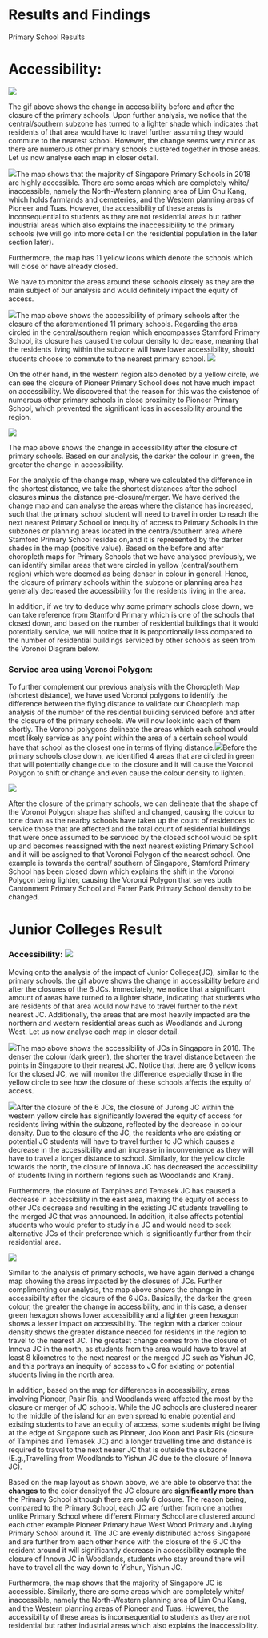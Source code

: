 # Results and Findings

Primary School Results

# Accessibility:

![](images/pri_gif.gif)

The gif above shows the change in accessibility before and after the closure of the primary schools. Upon further analysis, we notice that the central/southern subzone has turned to a lighter shade which indicates that residents of that area would have to travel further assuming they would commute to the nearest school. However, the change seems very minor as there are numerous other primary schools clustered together in those areas. Let us now analyse each map in closer detail.  

![](https://lh4.googleusercontent.com/qhP5fucV7F1SntX7K2rHdXAfYCxxP9-NuI8r0CD7Dl_GYXcKV3V06I0MGsa6jdYcVq1oLyxmfCHzlV0FfTq0lLzIROphty6T5J3hg0Xkov5fakamrmDG7FBamq_dKQOOsxKQf3UCm46AKC4jjK6Zo9OqJQwqD-NgNONH75q8Dc0sX3A52jQHRy72S8WE)The map shows that the majority of Singapore Primary Schools in 2018 are highly accessible. There are some areas which are completely white/ inaccessible, namely the North-Western planning area of Lim Chu Kang, which holds farmlands and cemeteries, and the Western planning areas of Pioneer and Tuas. However, the accessibility of these areas is inconsequential to students as they are not residential areas but rather industrial areas which also explains the inaccessibility to the primary schools (we will go into more detail on the residential population in the later section later).

Furthermore, the map has 11 yellow icons which denote the schools which will close or have already closed. 

We have to monitor the areas around these schools closely as they are the main subject of our analysis and would definitely impact the equity of access.

![](https://lh4.googleusercontent.com/xvpGZRneB7WvpX3YodP2AzmV3mlvYrvqCyw4MJPt0N2uTI-NMFY66mVRa_uRxUjyyCVhQuT4yNOm2pi1KcqEPf4WKy-tDFiaMjs8BPRI71GhKBlZEPCAXVVeoqud1cttcQrAvQzUwq-L4J5FDCUMrV_-6AzhavIRe1qphCOp0UEnZPC5bMsHfttpMQaQ)The map above shows the accessibility of primary schools after the closure of the aforementioned 11 primary schools. Regarding the area circled in the central/southern region which encompasses Stamford Primary School, its closure has caused the colour density to decrease, meaning that the residents living within the subzone will have lower accessibility, should students choose to commute to the nearest primary school. ![](https://lh3.googleusercontent.com/7G1VmxNba8ivOp5DiiUooBP4Irxcl58VmH-WKlqqvAnV762V1ww6E7M642oSTicRpZ3MSL1GXYNNFCbWEs6wgqphf9LWH9MsVglIMhcJq6kLFFW13D6HVwzc-RqDdyl9dcZdWrc1i8jQKwBc3AFml5ZiG4Qn1EsrAWuEFKNktz-dwWaQvk5zmjxxfap5NQ)

On the other hand, in the western region also denoted by a yellow circle, we can see the closure of Pioneer Primary School does not have much impact on accessibility. We discovered that the reason for this was the existence of numerous other primary schools in close proximity to Pioneer Primary School, which prevented the significant loss in accessibility around the region.

![](https://lh4.googleusercontent.com/lT-ec-yrmMg-8zOtNXcF_Stqw9_4cbJ-5SOF1IxJuLk5EaQy42YY_ULDnBIvZ0dKNLQgzBBD56IFCpkJ7_uxvNlI385Ix6ghCsLv4802mb8MtN994V4o3Oy24uSDkQpeZ8QR_uWv0ATMIz9s8WNy6qK9Qf2FxEb-hjGrolAK1OAqedgZDWmIXgrK-JIDGQ)

The map above shows the change in accessibility after the closure of primary schools. Based on our analysis, the darker the colour in green, the greater the change in accessibility.

For the analysis of the change map, where we calculated the difference in the shortest distance, we take the shortest distances after the school closures **minus** the distance pre-closure/merger. We have derived the change map and can analyse the areas where the distance has increased, such that the primary school student will need to travel in order to reach the next nearest Primary School or inequity of access to Primary Schools in the subzones or planning areas located in the central/southern area where Stamford Primary School resides on,and it is represented by the darker shades in the map (positive value). Based on the before and after choropleth maps for Primary Schools that we have analysed previously, we can identify similar areas that were circled in yellow (central/southern region) which were deemed as being denser in colour in general. Hence, the closure of primary schools within the subzone or planning area has generally decreased the accessibility for the residents living in the area. 

In addition, if we try to deduce why some primary schools close down, we can take reference from Stamford Primary which is one of the schools that closed down, and based on the number of residential buildings that it would potentially service, we will notice that it is proportionally less compared to the number of residential buildings serviced by other schools as seen from the Voronoi Diagram below. 

### Service area using Voronoi Polygon:

To further complement our previous analysis with the Choropleth Map (shortest distance), we have used Voronoi polygons to identify the difference between the flying distance to validate our Choropleth map analysis of the number of the residential building serviced before and after the closure of the primary schools. We will now look into each of them shortly. The Voronoi polygons delineate the areas which each school would most likely service as any point within the area of a certain school would have that school as the closest one in terms of flying distance.![](https://lh6.googleusercontent.com/gtnEIlN7cFC0COiEAt5fHxhag1sAr5_-dwyTOthZVoi2loj5ilEk-ZWKhngqQDnWBI_cMomNzTUt79HLLUnd6r3ofozvmETs-muXm5gwivkDI0Id2BbPfLkgmaz94YmnHmTbVCYRjr8iz0qVEyYw05iwk8U1BcoJZLyIxVT1V2m769matja5p3S14WUVDA)Before the primary schools close down, we identified 4 areas that are circled in green that will potentially change due to the closure and it will cause the Voronoi Polygon to shift or change and even cause the colour density to lighten. 

![](https://lh3.googleusercontent.com/P2e8iH-ZUsUIDpOFEwS9swJd24HendSV8kjiRk4WwJMcm27S_Yb3c9884ObdtYN4QnAZvcY9zJ81OtGYZc3IdjGT2zWX9EWU2YtLsWHuMEe60ffZDM4Z2PRr4FQUppHDo5xXoGsi5iTVio5ILU798lN4cpxXUvnQ0tlBFqIVD9ZodOrZTmtMq2g1O2UQVQ)

After the closure of the primary schools, we can delineate that the shape of the Voronoi Polygon shape has shifted and changed, causing the colour to tone down as the nearby schools have taken up the count of residences to service those that are affected and the total count of residential buildings that were once assumed to be serviced by the closed school would be split up and becomes reassigned with the next nearest existing Primary School and it will be assigned to that Voronoi Polygon of the nearest school. One example is towards the central/ southern of Singapore, Stamford Primary School has been closed down which explains the shift in the Voronoi Polygon being lighter, causing the Voronoi Polygon that serves both Cantonment Primary School and Farrer Park Primary School density to be changed.

# Junior Colleges Result

### Accessibility: ![](images/JC_gif.gif)

Moving onto the analysis of the impact of Junior Colleges(JC), similar to the primary schools, the gif above shows the change in accessibility before and after the closures of the 6 JCs. Immediately, we notice that a significant amount of areas have turned to a lighter shade, indicating that students who are residents of that area would now have to travel further to the next nearest JC. Additionally, the areas that are most heavily impacted are the northern and western residential areas such as Woodlands and Jurong West. Let us now analyse each map in closer detail.  

![](https://lh5.googleusercontent.com/nvQq4gxrdGMRgcatNjHkTDLQHa7z_V9uRhs_wFo5WE36qQ0pFQ0pAzVi9sLU4Xshn7luMAl-36NH2OsigI1HkUIMAoc7ffPZ2cTqV7lvKcV4MTbh7f6Ou8loBJ4hJ3ZeQLEvsxk3Fjbe0iSXWUdJNmAZuIMZwirgYL8kzpr0ArnYdfTIUMlma_Mu4vis)The map above shows the accessibility of JCs in Singapore in 2018. The denser the colour (dark green), the shorter the travel distance between the points in Singapore to their nearest JC. Notice that there are 6 yellow icons for the closed JC, we will monitor the difference especially those in the yellow circle to see how the closure of these schools affects the equity of access.  \

![](https://lh6.googleusercontent.com/CnDl-D3XzX7fG0bIx4Fe-ZsfhEdK9qup_xjQYRXOFh8IrP_nXlhrmR1Lw07nSbPY3WpcJXKj1g34TeXVZQAYMfhHZdIQa03kWK7od8yNZyFYJF5t1BUOANtFfnI5vAvsAJ_rN9hqX9xZtOabsYVTxYjoOyEqqge_awPp_fhjC9Z7Z5VKLx-2nWdi_fbL)After the closure of the 6 JCs, the closure of Jurong JC within the western yellow circle has significantly lowered the equity of access for residents living within the subzone, reflected by the decrease in colour density. Due to the closure of the JC, the residents who are existing or potential JC students will have to travel further to JC which causes a decrease in the accessibility and an increase in inconvenience as they will have to travel a longer distance to school. Similarly, for the yellow circle towards the north, the closure of Innova JC has decreased the accessibility of students living in northern regions such as Woodlands and Kranji.

Furthermore, the closure of Tampines and Temasek JC has caused a decrease in accessibility in the east area, making the equity of access to other JCs decrease and resulting in the existing JC students travelling to the merged JC that was announced. In addition, it also affects potential students who would prefer to study in a JC and would need to seek alternative JCs of their preference which is significantly further from their residential area.

![](https://lh6.googleusercontent.com/elJjrBvqFfGJlrVV0Qyu-T52r89BVARGuH5MtU4HBH_HPpu3XyNZXBBS8G8f3mFy57-RO-h9X1Y2MjAmN08w2dzNrVP68wR4gWK8-fUQ48LdCcyQU89-PnX1d7T-qHlPN5cccR8R8dzx_G4Y_jJf-znV16LAteoUo291vT2RQ2LJxSzSPx7SGDxJA8En1Q)

Similar to the analysis of primary schools, we have again derived a change map showing the areas impacted by the closures of JCs. Further complimenting our analysis, the map above shows the change in accessibility after the closure of the 6 JCs. Basically, the darker the green colour, the greater the change in accessibility, and in this case, a denser green hexagon shows lower accessibility and a lighter green hexagon shows a lesser impact on accessibility. The region with a darker colour density shows the greater distance needed for residents in the region to travel to the nearest JC. The greatest change comes from the closure of Innova JC in the north, as students from the area would have to travel at least 8 kilometres to the next nearest or the merged JC such as Yishun JC, and this portrays an inequity of access to JC for existing or potential students living in the north area.

In addition, based on the map for differences in accessibility, areas involving Pioneer, Pasir Ris, and Woodlands were affected the most by the closure or merger of JC schools. While the JC schools are clustered nearer to the middle of the island for an even spread to enable potential and existing students to have an equity of access, some students might be living at the edge of Singapore such as Pioneer, Joo Koon and Pasir Ris (closure of Tampines and Temasek JC) and a longer travelling time and distance is required to travel to the next nearer JC that is outside the subzone (E.g.,Travelling from Woodlands to Yishun JC due to the closure of Innova JC).

Based on the map layout as shown above, we are able to observe that the **changes** to the color densityof the JC closure are **significantly more than** the Primary School although there are only 6 closure. The reason being, compared to the Primary School, each JC are further from one another unlike Primary School where different Pirmary School are clustered around each other example Pioneer Primary have West Wood Primary and Juying Primary School around it. The JC are evenly distributed across Singapore and are further from each other hence with the closure of the 6 JC the resident around it will significantly decrease in accessibility example the closure of Innova JC in Woodlands, students who stay around there will have to travel all the way down to Yishun, Yishun JC. 

Furthermore, the map shows that the majority of Singapore JC is accessible. Similarly, there are some areas which are completely white/ inaccessible, namely the North-Western planning area of Lim Chu Kang, and the Western planning areas of Pioneer and Tuas. However, the accessibility of these areas is inconsequential to students as they are not residential but rather industrial areas which also explains the inaccessibility.
